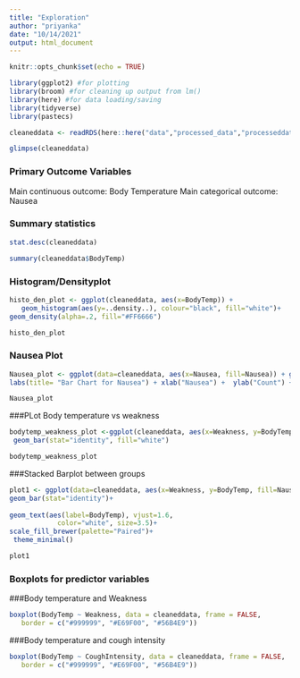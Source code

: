 ```yaml
---
title: "Exploration"
author: "priyanka"
date: "10/14/2021"
output: html_document
---
```


```r
knitr::opts_chunk$set(echo = TRUE)
```

```r
library(ggplot2) #for plotting
library(broom) #for cleaning up output from lm()
library(here) #for data loading/saving
library(tidyverse)
library(pastecs)
```

```r
cleaneddata <- readRDS(here::here("data","processed_data","processeddata.rds"))
```

```r
glimpse(cleaneddata)
```


### Primary Outcome Variables
Main continuous outcome: Body Temperature
Main categorical outcome: Nausea

### Summary statistics

```r
stat.desc(cleaneddata)
```

```r
summary(cleaneddata$BodyTemp)
```

### Histogram/Densityplot

```r
histo_den_plot <- ggplot(cleaneddata, aes(x=BodyTemp)) + 
   geom_histogram(aes(y=..density..), colour="black", fill="white")+
geom_density(alpha=.2, fill="#FF6666")
```

```r
histo_den_plot
```

### Nausea Plot
```r
Nausea_plot <- ggplot(data=cleaneddata, aes(x=Nausea, fill=Nausea)) + geom_bar() +
labs(title= "Bar Chart for Nausea") + xlab("Nausea") +  ylab("Count") + theme_minimal()
```

```r
Nausea_plot
```


###PLot Body temperature vs weakness

```r
bodytemp_weakness_plot <-ggplot(cleaneddata, aes(x=Weakness, y=BodyTemp, color=Weakness)) +
 geom_bar(stat="identity", fill="white")
```

```r
bodytemp_weakness_plot
```

###Stacked Barplot between groups

```r
plot1 <- ggplot(data=cleaneddata, aes(x=Weakness, y=BodyTemp, fill=Nausea))+ 
geom_bar(stat="identity")+
  
geom_text(aes(label=BodyTemp), vjust=1.6, 
            color="white", size=3.5)+
scale_fill_brewer(palette="Paired")+
 theme_minimal()
```

```r
plot1
```

### Boxplots  for predictor variables

###Body temperature and Weakness

```r
boxplot(BodyTemp ~ Weakness, data = cleaneddata, frame = FALSE,
   border = c("#999999", "#E69F00", "#56B4E9"))
```


###Body temperature and cough intensity

```r
boxplot(BodyTemp ~ CoughIntensity, data = cleaneddata, frame = FALSE,
   border = c("#999999", "#E69F00", "#56B4E9"))
```
